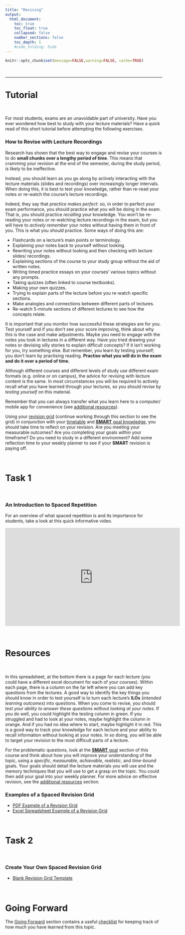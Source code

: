 ```yaml
---
title: "Revising"
output:
  html_document:
    toc: true
    toc_float: true
    collapsed: false
    number_sections: false
    toc_depth: 1
    #code_folding: hide
---
```


```r
knitr::opts_chunk$set(message=FALSE,warning=FALSE, cache=TRUE)
```

<br>

***

# Tutorial

<br>

For most students, exams are an unavoidable part of university. Have you ever wondered how best to study with your lecture materials? Have a quick read of this short tutorial before attempting the following exercises.

### How to Revise with Lecture Recordings

Research has shown that the best way to engage and revise your courses is to do **small chunks over a lengthy period of time**. This means that cramming your revision at the end of the semester, during the study period, is likely to be ineffective.

Instead, you should learn as you go along by actively interacting with the lecture materials (slides and recordings) over increasingly longer intervals. When doing this, it is best to test your knowledge, rather than re-read your notes or re-watch the course's lecture recordings.

Indeed, they say that _practice makes perfect_: so, in order to perfect your exam performance, you should practice what you will be doing in the exam. That is, you should practice _recalling_ your knowledge. You won't be re-reading your notes or re-watching lecture recordings in the exam, but you will have to _actively remember_ your notes without having them in front of you. This is what you _should_ practice. Some ways of doing this are:

* Flashcards on a lecture's main points or terminology.
* Explaining your notes back to yourself without looking.
* Rewriting your notes without looking and then checking with lecture slides/ recordings.
* Explaining sections of the course to your study group without the aid of written notes.
* Writing timed practice essays on your courses' various topics without any prompts.
* Taking quizzes (often linked to course textbooks).
* Making your own quizzes.
* Trying to explain parts of the lecture before you re-watch specific sections.
* Make analogies and connections between different parts of lectures.
* Re-watch 5-minute sections of different lectures to see how the concepts relate.

It is important that you monitor how successful these strategies are for you. Test yourself and if you don't see your score improving, think about why this is the case and make adjustments. Maybe you need to engage with the notes you took in lectures in a different way. Have you tried drawing your notes or devising silly stories to explain difficult concepts? If it isn't working for you, try something else.
But remember, you learn by testing yourself; you don't learn by practising reading. **Practise what you will do in the exam and do it over a period of time.**

Although different courses and different levels of study use different exam formats (e.g. online or on campus), the advice for revising with lecture content is the same. In most circumstances you will be required to actively recall what you have learned through your lectures, so you should revise by _testing yourself_ on this material.

Remember that you can always transfer what you learn here to a computer/ mobile app for convenience (see [additional resources](https://grahamreidpsychology.github.io/MakingtheMostofLectures/Additional_Resources.html)).

Using your [revision grid](https://grahamreidpsychology.github.io/MakingtheMostofLectures/Revising.html#resources) (continue working through this section to see the grid) in conjunction with your [timetable](https://grahamreidpsychology.github.io/MakingtheMostofLectures/Time_Keeping.html) and [**SMART** goal knowledge](https://g33h3m.github.io/MakingtheMostofLectures/Goal_Setting.html), you should take time to reflect on your revision. Are you meeting your measurable outcomes? Are you completing your goals within your timeframe? Do you need to study in a different environment? Add some reflection time to your weekly planner to see if your **SMART** revision is paying off.

<br>

# Task 1

<br>

### An Introduction to Spaced Repetition

For an overview of what spaced repetition is and its importance for students, take a look at this quick informative video.

<center>

<iframe width="560" height="315" src="https://www.youtube.com/embed/cVf38y07cfk" frameborder="0" allow="accelerometer; autoplay; encrypted-media; gyroscope; picture-in-picture" allowfullscreen></iframe>

</center>

<br>

# Resources

<br>

In this spreadsheet, at the bottom there is a page for each lecture (you could have a different excel document for each of your courses). Within each page, there is a column on the far left where you can add key questions from the lectures. A good way to identify the key things you should know in order to test yourself is to turn each lecture's **ILOs** (_intended learning outcomes_) into questions. When you come to revise, you should _test your ability to answer these questions without looking at your notes_. If you do well, you could highlight the testing column in green. If you struggled and had to look at your notes, maybe highlight the column in orange. And if you had no idea where to start, maybe highlight it in red. This is a good way to track your knowledge for each lecture and your ability to recall information without looking at your notes. In so doing, you will be able to target your revision to the most difficult parts of a lecture. 

For the problematic questions, look at the [**SMART** goal](https://grahamreidpsychology.github.io/MakingtheMostofLectures/Goal_Setting.html) section of this course and think about how you will improve your understanding of the topic, using a *specific*, *measurable*, *achievable*, *realistic*, and *time-bound* goals. Your goals should detail the lecture materials you will use and the memory techniques that you will use to get a grasp on the topic. You could then add your goal into your weekly planner. For more advice on effective revision, see the [additional resources](https://grahamreidpsychology.github.io/MakingtheMostofLectures/Additional_Resources.html#revising) section.

### Examples of a Spaced Revision Grid

* [PDF Example of a Revision Grid](downloads/Revision_Grid_Example.pdf
)
* [Excel Spreadsheet Example of a Revision Grid](downloads/Revision_Grid_Example.xlsx
)

<br>

# Task 2

<br>

### Create Your Own Spaced Revision Grid

* [Blank Revision Grid Template](downloads/Revision_Template.xlsx)

<br>

# Going Forward

The [Going Forward](https://grahamreidpsychology.github.io/MakingtheMostofLectures/Going_Forward.html) section contains a useful [checklist](downloads/checklist.docx) for keeping track of how much you have learned from this topic.